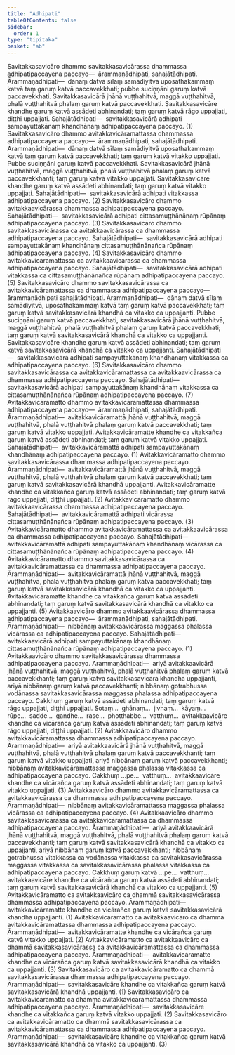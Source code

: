 ```yaml
---
title: "Adhipati"
tableOfContents: false
sidebar:
  order: 1
type: "tipitaka"
basket: "ab"
---
```



<DynamicBreadcrumb />

<Division number="74">

<Paragraph number="303">
Savitakkasavicāro dhammo savitakkasavicārassa dhammassa adhipatipaccayena paccayo—  ārammaṇādhipati, sahajātādhipati. <Emphasis>Ārammaṇādhipati</Emphasis>—  dānaṃ datvā sīlaṃ samādiyitvā uposathakammaṃ katvā taṃ garuṃ katvā paccavekkhati; pubbe suciṇṇāni garuṃ katvā paccavekkhati. Savitakkasavicārā jhānā vuṭṭhahitvā, maggā vuṭṭhahitvā, phalā vuṭṭhahitvā phalaṃ garuṃ katvā paccavekkhati. Savitakkasavicāre khandhe garuṃ katvā assādeti abhinandati; taṃ garuṃ katvā rāgo uppajjati, diṭṭhi uppajjati. <Emphasis>Sahajātādhipati</Emphasis>—  savitakkasavicārā adhipati sampayuttakānaṃ khandhānaṃ adhipatipaccayena paccayo. (1)
</Paragraph>

<Paragraph number="304">
Savitakkasavicāro dhammo avitakkavicāramattassa dhammassa adhipatipaccayena paccayo—  ārammaṇādhipati, sahajātādhipati. <Emphasis>Ārammaṇādhipati</Emphasis>—  dānaṃ datvā sīlaṃ samādiyitvā uposathakammaṃ katvā taṃ garuṃ katvā paccavekkhati; taṃ garuṃ katvā vitakko uppajjati. Pubbe suciṇṇāni garuṃ katvā paccavekkhati. Savitakkasavicārā jhānā vuṭṭhahitvā, maggā vuṭṭhahitvā, phalā vuṭṭhahitvā phalaṃ garuṃ katvā paccavekkhanti; taṃ garuṃ katvā vitakko uppajjati. Savitakkasavicāre khandhe garuṃ katvā assādeti abhinandati; taṃ garuṃ katvā vitakko uppajjati. <Emphasis>Sahajātādhipati</Emphasis>—  savitakkasavicārā adhipati vitakkassa adhipatipaccayena paccayo. (2)
</Paragraph>

<Paragraph number="305">
Savitakkasavicāro dhammo avitakkaavicārassa dhammassa adhipatipaccayena paccayo. <Emphasis>Sahajātādhipati</Emphasis>—  savitakkasavicārā adhipati cittasamuṭṭhānānaṃ rūpānaṃ adhipatipaccayena paccayo. (3)
</Paragraph>

<Paragraph number="306">
Savitakkasavicāro dhammo savitakkasavicārassa ca avitakkaavicārassa ca dhammassa adhipatipaccayena paccayo. <Emphasis>Sahajātādhipati</Emphasis>—  savitakkasavicārā adhipati sampayuttakānaṃ khandhānaṃ cittasamuṭṭhānānañca rūpānaṃ adhipatipaccayena paccayo. (4)
</Paragraph>

<Paragraph number="307">
Savitakkasavicāro dhammo avitakkavicāramattassa ca avitakkaavicārassa ca dhammassa adhipatipaccayena paccayo. <Emphasis>Sahajātādhipati</Emphasis>—  savitakkasavicārā adhipati vitakkassa ca cittasamuṭṭhānānañca rūpānaṃ adhipatipaccayena paccayo. (5)
</Paragraph>

<Paragraph number="308">
Savitakkasavicāro dhammo savitakkasavicārassa ca avitakkavicāramattassa ca dhammassa adhipatipaccayena paccayo—  ārammaṇādhipati sahajātādhipati. <Emphasis>Ārammaṇādhipati</Emphasis>—  dānaṃ datvā sīlaṃ samādiyitvā, uposathakammaṃ katvā taṃ garuṃ katvā paccavekkhati; taṃ garuṃ katvā savitakkasavicārā khandhā ca vitakko ca uppajjanti. Pubbe suciṇṇāni garuṃ katvā paccavekkhati, savitakkasavicārā jhānā vuṭṭhahitvā, maggā vuṭṭhahitvā, phalā vuṭṭhahitvā phalaṃ garuṃ katvā paccavekkhati; taṃ garuṃ katvā savitakkasavicārā khandhā ca vitakko ca uppajjanti. Savitakkasavicāre khandhe garuṃ katvā assādeti abhinandati; taṃ garuṃ katvā savitakkasavicārā khandhā ca vitakko ca uppajjanti. <Emphasis>Sahajātādhipati</Emphasis>—  savitakkasavicārā adhipati sampayuttakānaṃ khandhānaṃ vitakkassa ca adhipatipaccayena paccayo. (6)
</Paragraph>

<Paragraph number="309">
Savitakkasavicāro dhammo savitakkasavicārassa ca avitakkavicāramattassa ca avitakkaavicārassa ca dhammassa adhipatipaccayena paccayo. <Emphasis>Sahajātādhipati</Emphasis>—  savitakkasavicārā adhipati sampayuttakānaṃ khandhānaṃ vitakkassa ca cittasamuṭṭhānānañca rūpānaṃ adhipatipaccayena paccayo. (7)
</Paragraph>

</Division>
<Division number="75">

<Paragraph number="310">
Avitakkavicāramatto dhammo avitakkavicāramattassa dhammassa adhipatipaccayena paccayo—  ārammaṇādhipati, sahajātādhipati. <Emphasis>Ārammaṇādhipati</Emphasis>—  avitakkavicāramattā jhānā vuṭṭhahitvā, maggā vuṭṭhahitvā, phalā vuṭṭhahitvā phalaṃ garuṃ katvā paccavekkhati; taṃ garuṃ katvā vitakko uppajjati. Avitakkavicāramatte khandhe ca vitakkañca garuṃ katvā assādeti abhinandati; taṃ garuṃ katvā vitakko uppajjati. <Emphasis>Sahajātādhipati</Emphasis>—  avitakkavicāramattā adhipati sampayuttakānaṃ khandhānaṃ adhipatipaccayena paccayo. (1)
</Paragraph>

<Paragraph number="311">
Avitakkavicāramatto dhammo savitakkasavicārassa dhammassa adhipatipaccayena paccayo. <Emphasis>Ārammaṇādhipati</Emphasis>—  avitakkavicāramattā jhānā vuṭṭhahitvā, maggā vuṭṭhahitvā, phalā vuṭṭhahitvā phalaṃ garuṃ katvā paccavekkhati; taṃ garuṃ katvā savitakkasavicārā khandhā uppajjanti. Avitakkavicāramatte khandhe ca vitakkañca garuṃ katvā assādeti abhinandati; taṃ garuṃ katvā rāgo uppajjati, diṭṭhi uppajjati. (2)
</Paragraph>

<Paragraph number="312">
Avitakkavicāramatto dhammo avitakkaavicārassa dhammassa adhipatipaccayena paccayo. <Emphasis>Sahajātādhipati</Emphasis>—  avitakkavicāramattā adhipati vicārassa cittasamuṭṭhānānañca rūpānaṃ adhipatipaccayena paccayo. (3)
</Paragraph>

<Paragraph number="313">
Avitakkavicāramatto dhammo avitakkavicāramattassa ca avitakkaavicārassa ca dhammassa adhipatipaccayena paccayo. <Emphasis>Sahajātādhipati</Emphasis>—  avitakkavicāramattā adhipati sampayuttakānaṃ khandhānaṃ vicārassa ca cittasamuṭṭhānānañca rūpānaṃ adhipatipaccayena paccayo. (4)
</Paragraph>

<Paragraph number="314">
Avitakkavicāramatto dhammo savitakkasavicārassa ca avitakkavicāramattassa ca dhammassa adhipatipaccayena paccayo. <Emphasis>Ārammaṇādhipati</Emphasis>—  avitakkavicāramattā jhānā vuṭṭhahitvā, maggā vuṭṭhahitvā, phalā vuṭṭhahitvā phalaṃ garuṃ katvā paccavekkhati; taṃ garuṃ katvā savitakkasavicārā khandhā ca vitakko ca uppajjanti. Avitakkavicāramatte khandhe ca vitakkañca garuṃ katvā assādeti abhinandati; taṃ garuṃ katvā savitakkasavicārā khandhā ca vitakko ca uppajjanti. (5)
</Paragraph>

</Division>
<Division number="76">

<Paragraph number="315">
Avitakkaavicāro dhammo avitakkaavicārassa dhammassa adhipatipaccayena paccayo—  ārammaṇādhipati, sahajātādhipati. <Emphasis>Ārammaṇādhipati</Emphasis>—  nibbānaṃ avitakkaavicārassa maggassa phalassa vicārassa ca adhipatipaccayena paccayo. <Emphasis>Sahajātādhipati</Emphasis>—  avitakkaavicārā adhipati sampayuttakānaṃ khandhānaṃ cittasamuṭṭhānānañca rūpānaṃ adhipatipaccayena paccayo. (1)
</Paragraph>

<Paragraph number="316">
Avitakkaavicāro dhammo savitakkasavicārassa dhammassa adhipatipaccayena paccayo. <Emphasis>Ārammaṇādhipati</Emphasis>—  ariyā avitakkaavicārā jhānā vuṭṭhahitvā, maggā vuṭṭhahitvā, phalā vuṭṭhahitvā phalaṃ garuṃ katvā paccavekkhanti; taṃ garuṃ katvā savitakkasavicārā khandhā uppajjanti, ariyā nibbānaṃ garuṃ katvā paccavekkhanti; nibbānaṃ gotrabhussa vodānassa savitakkasavicārassa maggassa phalassa adhipatipaccayena paccayo. Cakkhuṃ garuṃ katvā assādeti abhinandati; taṃ garuṃ katvā rāgo uppajjati, diṭṭhi uppajjati. Sotaṃ…  ghānaṃ…  jivhaṃ…  kāyaṃ…  rūpe…  sadde…  gandhe…  rase…  phoṭṭhabbe…  vatthuṃ…  avitakkaavicāre khandhe ca vicārañca garuṃ katvā assādeti abhinandati; taṃ garuṃ katvā rāgo uppajjati, diṭṭhi uppajjati. (2)
</Paragraph>

<Paragraph number="317">
Avitakkaavicāro dhammo avitakkavicāramattassa dhammassa adhipatipaccayena paccayo. <Emphasis>Ārammaṇādhipati</Emphasis>—  ariyā avitakkaavicārā jhānā vuṭṭhahitvā, maggā vuṭṭhahitvā, phalā vuṭṭhahitvā phalaṃ garuṃ katvā paccavekkhanti; taṃ garuṃ katvā vitakko uppajjati, ariyā nibbānaṃ garuṃ katvā paccavekkhanti; nibbānaṃ avitakkavicāramattassa maggassa phalassa vitakkassa ca adhipatipaccayena paccayo. Cakkhuṃ …pe…  vatthuṃ…  avitakkaavicāre khandhe ca vicārañca garuṃ katvā assādeti abhinandati; taṃ garuṃ katvā vitakko uppajjati. (3)
</Paragraph>

<Paragraph number="318">
Avitakkaavicāro dhammo avitakkavicāramattassa ca avitakkaavicārassa ca dhammassa adhipatipaccayena paccayo. <Emphasis>Ārammaṇādhipati</Emphasis>—  nibbānaṃ avitakkavicāramattassa maggassa phalassa vicārassa ca adhipatipaccayena paccayo. (4)
</Paragraph>

<Paragraph number="319">
Avitakkaavicāro dhammo savitakkasavicārassa ca avitakkavicāramattassa ca dhammassa adhipatipaccayena paccayo. <Emphasis>Ārammaṇādhipati</Emphasis>—  ariyā avitakkaavicārā jhānā vuṭṭhahitvā, maggā vuṭṭhahitvā, phalā vuṭṭhahitvā phalaṃ garuṃ katvā paccavekkhanti; taṃ garuṃ katvā savitakkasavicārā khandhā ca vitakko ca uppajjanti, ariyā nibbānaṃ garuṃ katvā paccavekkhanti; nibbānaṃ gotrabhussa vitakkassa ca vodānassa vitakkassa ca savitakkasavicārassa maggassa vitakkassa ca savitakkasavicārassa phalassa vitakkassa ca adhipatipaccayena paccayo. Cakkhuṃ garuṃ katvā …pe…  vatthuṃ…  avitakkaavicāre khandhe ca vicārañca garuṃ katvā assādeti abhinandati; taṃ garuṃ katvā savitakkasavicārā khandhā ca vitakko ca uppajjanti. (5)
</Paragraph>

</Division>
<Division number="77">

<Paragraph number="320">
Avitakkavicāramatto ca avitakkaavicāro ca dhammā savitakkasavicārassa dhammassa adhipatipaccayena paccayo. <Emphasis>Ārammaṇādhipati</Emphasis>—  avitakkavicāramatte khandhe ca vicārañca garuṃ katvā savitakkasavicārā khandhā uppajjanti. (1)
</Paragraph>

<Paragraph number="321">
Avitakkavicāramatto ca avitakkaavicāro ca dhammā avitakkavicāramattassa dhammassa adhipatipaccayena paccayo. <Emphasis>Ārammaṇādhipati</Emphasis>—  avitakkavicāramatte khandhe ca vicārañca garuṃ katvā vitakko uppajjati. (2)
</Paragraph>

<Paragraph number="322">
Avitakkavicāramatto ca avitakkaavicāro ca dhammā savitakkasavicārassa ca avitakkavicāramattassa ca dhammassa adhipatipaccayena paccayo. <Emphasis>Ārammaṇādhipati</Emphasis>—  avitakkavicāramatte khandhe ca vicārañca garuṃ katvā savitakkasavicārā khandhā ca vitakko ca uppajjanti. (3)
</Paragraph>

</Division>
<Division number="78">

<Paragraph number="323">
Savitakkasavicāro ca avitakkavicāramatto ca dhammā savitakkasavicārassa dhammassa adhipatipaccayena paccayo. <Emphasis>Ārammaṇādhipati</Emphasis>—  savitakkasavicāre khandhe ca vitakkañca garuṃ katvā savitakkasavicārā khandhā uppajjanti. (1)
</Paragraph>

<Paragraph number="324">
Savitakkasavicāro ca avitakkavicāramatto ca dhammā avitakkavicāramattassa dhammassa adhipatipaccayena paccayo. <Emphasis>Ārammaṇādhipati</Emphasis>—  savitakkasavicāre khandhe ca vitakkañca garuṃ katvā vitakko uppajjati. (2)
</Paragraph>

<Paragraph number="325">
Savitakkasavicāro ca avitakkavicāramatto ca dhammā savitakkasavicārassa ca avitakkavicāramattassa ca dhammassa adhipatipaccayena paccayo. <Emphasis>Ārammaṇādhipati</Emphasis>—  savitakkasavicāre khandhe ca vitakkañca garuṃ katvā savitakkasavicārā khandhā ca vitakko ca uppajjanti. (3)
</Paragraph>
</Division>